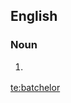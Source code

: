 ==English==

===Noun===
{{en-noun}}

# {{context|British|lang=en}} {{alternative spelling of|bachelor}}

[[te:batchelor]]